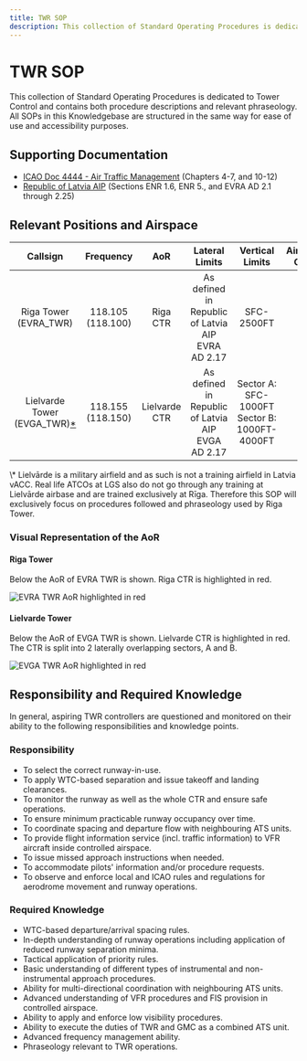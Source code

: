 ```yaml
---
title: TWR SOP
description: This collection of Standard Operating Procedures is dedicated to Tower Control and contains both procedure descriptions and relevant phraseology.
---
```


# TWR SOP

This collection of Standard Operating Procedures is dedicated to Tower Control and contains both procedure descriptions and relevant phraseology. All SOPs in this Knowledgebase are structured in the same way for ease of use and accessibility purposes.

## Supporting Documentation

- [ICAO Doc 4444 - Air Traffic Management](/assets/icao-doc-4444-air-traffic-management.pdf) (Chapters 4-7, and 10-12)
- [Republic of Latvia AIP](https://ais.lgs.lv) (Sections ENR 1.6, ENR 5., and EVRA AD 2.1 through 2.25)

## Relevant Positions and Airspace

|                                                 Callsign                                                 |     Frequency     |      AoR      |                  Lateral Limits                   |                 Vertical Limits                  | Airspace Class |
| :------------------------------------------------------------------------------------------------------: | :---------------: | :-----------: | :-----------------------------------------------: | :----------------------------------------------: | :------------: |
|                                          Riga Tower (EVRA_TWR)                                           | 118.105 (118.100) |   Riga CTR    | As defined in Republic of Latvia AIP EVRA AD 2.17 |                    SFC-2500FT                    |       C        |
| Lielvarde Tower (EVGA_TWR)[<span className="text-red-500 remove-parent-underline">\*</span>](#lielvarde) | 118.155 (118.150) | Lielvarde CTR | As defined in Republic of Latvia AIP EVGA AD 2.17 | Sector A: SFC-1000FT<br/>Sector B: 1000FT-4000FT |       D        |

<div
  role="p"
  id="lielvarde"
  className={"_leading-7 [&:not(:first-child)]:_mt-6"}
>
  <span className="text-red-500">\*</span> Lielvārde is a military airfield and
  as such is not a training airfield in Latvia vACC. Real life ATCOs at LGS also
  do not go through any training at Lielvārde airbase and are trained
  exclusively at Rīga. Therefore this SOP will exclusively focus on procedures
  followed and phraseology used by Riga Tower.
</div>

### Visual Representation of the AoR

#### Riga Tower

Below the AoR of EVRA TWR is shown. Riga CTR is highlighted in red.

![EVRA TWR AoR highlighted in red](../../../img/twr_highlighted.png)

#### Lielvarde Tower

Below the AoR of EVGA TWR is shown. Lielvarde CTR is highlighted in red. The CTR is split into 2 laterally overlapping sectors, A and B.

![EVGA TWR AoR highlighted in red](../../../img/ga_twr_highlighted.png)

## Responsibility and Required Knowledge

In general, aspiring TWR controllers are questioned and monitored on their ability to the following responsibilities and knowledge points.

### Responsibility

- To select the correct runway-in-use.
- To apply WTC-based separation and issue takeoff and landing clearances.
- To monitor the runway as well as the whole CTR and ensure safe operations.
- To ensure minimum practicable runway occupancy over time.
- To coordinate spacing and departure flow with neighbouring ATS units.
- To provide flight information service (incl. traffic information) to VFR aircraft inside controlled airspace.
- To issue missed approach instructions when needed.
- To accommodate pilots' information and/or procedure requests.
- To observe and enforce local and ICAO rules and regulations for aerodrome movement and runway operations.

### Required Knowledge

- WTC-based departure/arrival spacing rules.
- In-depth understanding of runway operations including application of reduced runway separation minima.
- Tactical application of priority rules.
- Basic understanding of different types of instrumental and non-instrumental approach procedures.
- Ability for multi-directional coordination with neighbouring ATS units.
- Advanced understanding of VFR procedures and FIS provision in controlled airspace.
- Ability to apply and enforce low visibility procedures.
- Ability to execute the duties of TWR and GMC as a combined ATS unit.
- Advanced frequency management ability.
- Phraseology relevant to TWR operations.
